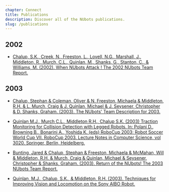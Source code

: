 ```yaml
---
chapter: Connect
title: Publications
description: Discover all of the NUbots publications.
slug: /publications
---
```


## 2002

- [Chalup, S.K., Creek, N., Freeston, L., Lovell, N.G., Marshall, J., Middleton, R., Murch, C.L., Quinlan, M., Shanks, G., Stanton, C., & Williams, M. (2002). When NUbots Attack ! The 2002 NUbots Team Report.](https://pdfs.semanticscholar.org/d6eb/35e3b0b64483b27f20b752726b13916a64cd.pdf?_ga=2.204012112.173948975.1563246156-1496945461.1563246156)

## 2003

- [Chalup, Stephan & Coleman, Oliver & N. Freeston, Michaela & Middleton, R.H. & L. Murch, Craig & J. Quinlan, Michael & J. Seysener, Christopher & D. Shanks, Graham. (2003). The NUbots' Team Description for 2003. ](https://pdfs.semanticscholar.org/ae43/a1f8cb40da2f4b9823bc566d330515944dcc.pdf)

- [Quinlan M.J., Murch C.L., Middleton R.H., Chalup S.K. (2003) Traction Monitoring for Collision Detection with Legged Robots. In: Polani D., Browning B., Bonarini A., Yoshida K. (eds) RoboCup 2003: Robot Soccer World Cup VII. RoboCup 2003. Lecture Notes in Computer Science, vol 3020. Springer, Berlin, Heidelberg.](https://doi.org/10.1007/978-3-540-25940-4_33)

- [Bunting, Jared & Chalup, Stephan & Freeston, Michaela & McMahan, Will & Middleton, R.H. & Murch, Craig & Quinlan, Michael & Seysener, Christopher & Shanks, Graham. (2003). Return of the NUbots! The 2003 NUbots Team Report.](https://www.researchgate.net/profile/RH_Middleton/publication/247406435_Return_of_the_NUbots_The_2003_NUbots_Team_Report/links/00b7d52d3765f8a76c000000.pdf)

- [Quinlan, M.J., Chalup, S.K., & Middleton, R.H. (2003). Techniques for Improving Vision and Locomotion on the Sony AIBO Robot.](https://s3.amazonaws.com/academia.edu.documents/42378432/QuinlanEtAlACRA2003.pdf?response-content-disposition=inline%3B%20filename%3DTechniques_for_Improving_Vision_and_Loco.pdf&X-Amz-Algorithm=AWS4-HMAC-SHA256&X-Amz-Credential=AKIAIWOWYYGZ2Y53UL3A%2F20190716%2Fus-east-1%2Fs3%2Faws4_request&X-Amz-Date=20190716T031000Z&X-Amz-Expires=3600&X-Amz-SignedHeaders=host&X-Amz-Signature=d8ab79bce2e84083cd3c81a1a7eaccd29237707df044696bbd8d217ebb33589b)